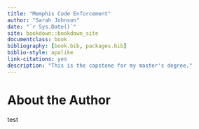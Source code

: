 ```yaml
---
title: "Memphis Code Enforcement"
author: "Sarah Johnson"
date: "`r Sys.Date()`"
site: bookdown::bookdown_site
documentclass: book
bibliography: [book.bib, packages.bib]
biblio-style: apalike
link-citations: yes
description: "This is the capstone for my master's degree."
---
```


# About the Author {.unnumbered}

test
